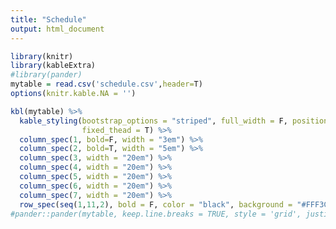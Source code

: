 ```yaml
---
title: "Schedule"
output: html_document
---
```


```r
library(knitr)
library(kableExtra)
#library(pander)
mytable = read.csv('schedule.csv',header=T)
options(knitr.kable.NA = '')

kbl(mytable) %>%
  kable_styling(bootstrap_options = "striped", full_width = F, position = "left",
                fixed_thead = T) %>% 
  column_spec(1, bold=F, width = "3em") %>%
  column_spec(2, bold=T, width = "5em") %>%
  column_spec(3, width = "20em") %>%
  column_spec(4, width = "20em") %>%
  column_spec(5, width = "20em") %>%
  column_spec(6, width = "20em") %>%
  column_spec(7, width = "20em") %>%
  row_spec(seq(1,11,2), bold = F, color = "black", background = "#FFF3C0")
#pander::pander(mytable, keep.line.breaks = TRUE, style = 'grid', justify = 'left')
```